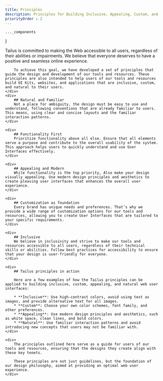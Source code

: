 ```yaml
---
title: Principles
description: Principles for Building Inclusive, Appealing, Custom, and Natural Web User Interfaces
priorityOrder : 2
---
```



    ..._components
}

<div>
    <div>
        Tailus is committed to making the Web accessible to all users, regardless of their abilities or impairments. We believe that everyone deserves to have a positive and seamless online experience. 

        To achieve this goal, we have developed a set of principles that guide the design and development of our tools and resources. These principles are also intended to help users of our tools and resources build UI Kits, websites, and applications that are inclusive, custom, and natural to their users.
    </div>
    <div>
        ## Natural and Familiar
        Not a place for ambiguity, the design must be easy to use and understand, following conventions that are already familiar to users. This means, using clear and concise layouts and the familiar interaction patterns.
    </div>

    <div>
        ## Functionality First 
        Prioritize functionality above all else. Ensure that all elements serve a purpose and contribute to the overall usability of the system. This approach helps users to quickly understand and use User Interfaces effectively.
    </div>

    <div>
        ## Appealing and Modern
        While functionality is the top priority, Also make your design visually appealing. Use modern design principles and aesthetics to create pleasing user interfaces that enhances the overall user experience.
    </div>

    <div>
        ## Customization as foundation
        Every brand has unique needs and preferences. That’s why we provide a wide range of customization options for our tools and resources, allowing you to create User Interfaces that are tailored to your specific requirements.
    </div>

    <div>
        ## Inclusive
        We believe in inclusivity and strive to make our tools and resources accessible to all users, regardless of their technical skills or abilities. Follow best practices for accessibility to ensure that your design is user-friendly for everyone.
    </div>

    <div>
        ## Tailus principles in action

        Here are a few examples of how the Tailus principles can be applied to building inclusive, custom, appealing, and natural web user interfaces:

        * **Inclusive**: Use high-contrast colors, avoid using text as images, and provide alternative text for all images.
        * **Custom**: Choose your own color schemes, font family, and other preferences.
        * **Appealing**: Use modern design principles and aesthetics, such as white space, clean lines, and bold colors.
        * **Natural**: Use familiar interaction patterns and avoid introducing new concepts that users may not be familiar with.
    </div>

    <div>
        The principles outlined here serve as a guide for users of our tools and resources, ensuring that the designs they create align with these key tenets. 
        
        These principles are not just guidelines, but the foundation of our design philosophy, aimed at providing an optimal web user experience.
    </div>
</div>